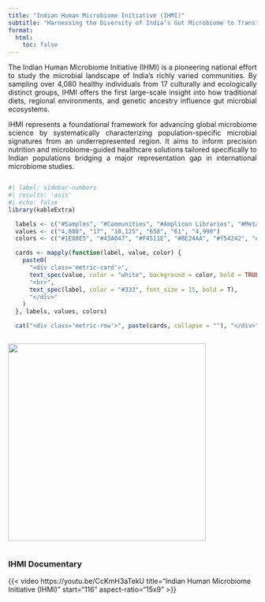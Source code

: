 ```yaml
---
title: "Indian Human Microbiome Initiative (IHMI)"
subtitle: "Harnessing the Diversity of India’s Gut Microbiome to Transform the Future of Human Health"
format:
  html:
    toc: false
---
```


```{=html}
<!--
::: {#ihmi-slideshow style="text-align:center;"}
<img src="assets/img/image1.jpg" id="ihmi-slide-image" style="max-width:80%; max-height:400px; border-radius: 10px; box-shadow: 0 4px 10px rgba(0,0,0,0.2);"/>
:::
 -->
```

```{=html}
<script>
  const ihmiImages = [
    "assets/img/aiims_logo.png",
    "assets/img/nccs_logo.png",
    "assets/img/sppu_logo.png"
  ];
  let ihmiIndex = 0;

  setInterval(() => {
    ihmiIndex = (ihmiIndex + 1) % ihmiImages.length;
    document.getElementById("ihmi-slide-image").src = ihmiImages[ihmiIndex];
  }, 5000);
</script>
```

::: {#overview .main-content style="text-align: justify"}
The Indian Human Microbiome Initiative (IHMI) is a pioneering national effort to study the microbial landscape of India's richly varied communities. By sampling over 4,080 healthy individuals from 17 culturally and ecologically distinct groups, IHMI offers the first large-scale insight into how traditional diets, regional environments, and genetic ancestry influence gut microbial ecosystems.

IHMI represents a foundational framework for advancing global microbiome science by systematically characterizing population-specific microbial signatures from an underrepresented region. It aims to inform precision nutrition and microbiome-guided healthcare solutions tailored specifically to Indian populations bridging a major representation gap in international microbiome studies.
:::

::::: row
::: {.column style="display: flex; align-items: center; justify-content: center;"}
```r
#| label: sidebar-numbers
#| results: 'asis'
#| echo: false
library(kableExtra)

  labels <- c("#Samples", "#Communities", "#Amplicon Libraries", "#Metagenomes", "#Human Genomes", "#HQ-MAGs")
  values <- c("4,080", "17", "10,125", "658", "61", "4,990")
  colors <- c("#1E88E5", "#43A047", "#F4511E", "#8E24AA", "#f54242", "#a742f5")

  cards <- mapply(function(label, value, color) {
    paste0(
      "<div class='metric-card'>",
      text_spec(value, color = "white", background = color, bold = TRUE, font_size = 20),
      "<br>",
      text_spec(label, color = "#333", font_size = 15, bold = T),
      "</div>"
    )
  }, labels, values, colors)

  cat("<div class='metric-row'>", paste(cards, collapse = ""), "</div>")
```
:::

::: column
![](assets/img/sampling_sites.jpeg){width="400"}
:::
:::::

### IHMI Documentary

{{< video https://youtu.be/CcKmH3aTekU title="Indian Human Microbiome Initiative (IHMI)" start="116" aspect-ratio="15x9" >}}
